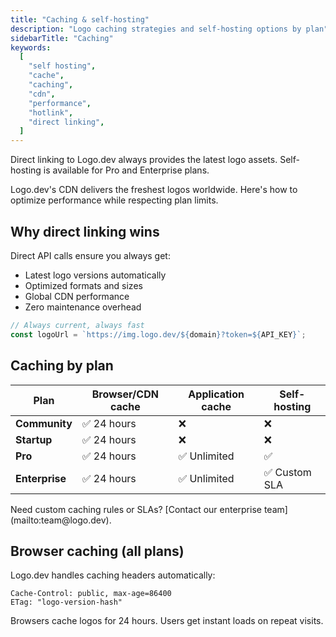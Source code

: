 ```yaml
---
title: "Caching & self-hosting"
description: "Logo caching strategies and self-hosting options by plan"
sidebarTitle: "Caching"
keywords:
  [
    "self hosting",
    "cache",
    "caching",
    "cdn",
    "performance",
    "hotlink",
    "direct linking",
  ]
---
```


<Note>
  Direct linking to Logo.dev always provides the latest logo assets.
  Self-hosting is available for Pro and Enterprise plans.
</Note>

Logo.dev's CDN delivers the freshest logos worldwide. Here's how to optimize performance while respecting plan limits.

## Why direct linking wins

Direct API calls ensure you always get:

- Latest logo versions automatically
- Optimized formats and sizes
- Global CDN performance
- Zero maintenance overhead

```javascript
// Always current, always fast
const logoUrl = `https://img.logo.dev/${domain}?token=${API_KEY}`;
```

## Caching by plan

| Plan           | Browser/CDN cache | Application cache | Self-hosting  |
| -------------- | ----------------- | ----------------- | ------------- |
| **Community**  | ✅ 24 hours       | ❌                | ❌            |
| **Startup**    | ✅ 24 hours       | ❌                | ❌            |
| **Pro**        | ✅ 24 hours       | ✅ Unlimited      | ✅            |
| **Enterprise** | ✅ 24 hours       | ✅ Unlimited      | ✅ Custom SLA |

<Tip>
  Need custom caching rules or SLAs? [Contact our enterprise
  team](mailto:team@logo.dev).
</Tip>

## Browser caching (all plans)

Logo.dev handles caching headers automatically:

```http
Cache-Control: public, max-age=86400
ETag: "logo-version-hash"
```

Browsers cache logos for 24 hours. Users get instant loads on repeat visits.
